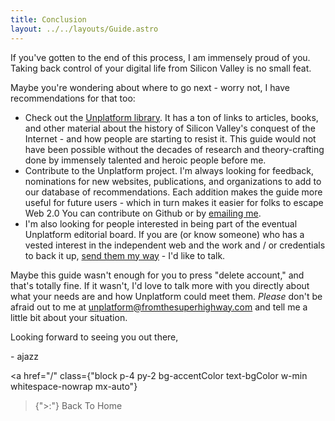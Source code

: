 ```yaml
---
title: Conclusion
layout: ../../layouts/Guide.astro
---
```


If you've gotten to the end of this process, I am immensely proud of you. Taking back control of your digital life from Silicon Valley is no small feat.

Maybe you're wondering about where to go next - worry not, I have recommendations for that too:

- Check out the [Unplatform library](/library). It has a ton of links to articles, books, and other material about the history of Silicon Valley's conquest of the Internet - and how people are starting to resist it. This guide would not have been possible without the decades of research and theory-crafting done by immensely talented and heroic people before me.
- Contribute to the Unplatform project. I'm always looking for feedback, nominations for new websites, publications, and organizations to add to our database of recommendations. Each addition makes the guide more useful for future users - which in turn makes it easier for folks to escape Web 2.0 You can contribute on Github or by [emailing me](mailto:unplatform@fromthesuperhighway.com).
- I'm also looking for people interested in being part of the eventual Unplatform editorial board. If you are (or know someone) who has a vested interest in the independent web and the work and / or credentials to back it up, [send them my way](mailto:unplatform@fromthesuperhighway.com) - I'd like to talk.

Maybe this guide wasn't enough for you to press "delete account," and that's totally fine. If it wasn't, I'd love to talk more with you directly about what your needs are and how Unplatform could meet them. *Please* don't be afraid out to me at [unplatform@fromthesuperhighway.com](mailto:unplatform@fromthesuperhighway.com)  and tell me a little bit about your situation.

Looking forward to seeing you out there,

\- ajazz

<a
	href="/"
	class={"block p-4 py-2 bg-accentColor text-bgColor w-min whitespace-nowrap mx-auto"}
>{">:"} Back To Home</a>